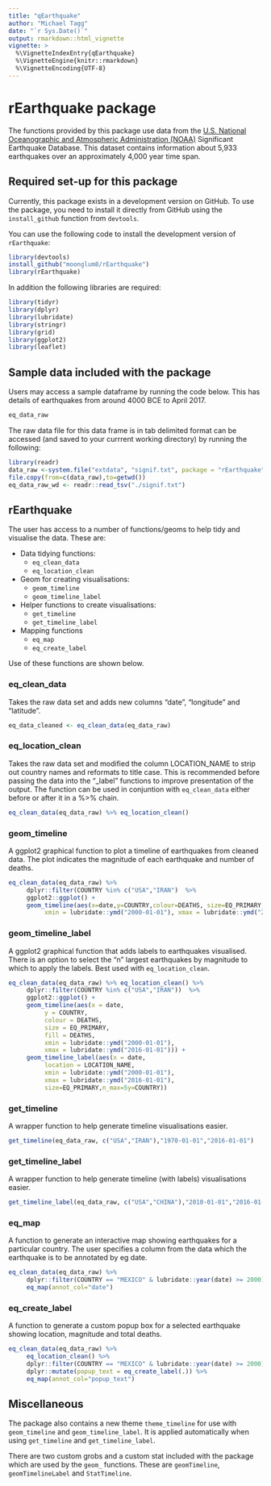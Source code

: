 ```yaml
---
title: "qEarthquake"
author: "Michael Tagg"
date: "`r Sys.Date()`"
output: rmarkdown::html_vignette
vignette: >
  %\VignetteIndexEntry{qEarthquake}
  %\VignetteEngine{knitr::rmarkdown}
  %\VignetteEncoding{UTF-8}
---
```


# rEarthquake package

The functions provided by this package use data from the [U.S. National Oceanographic and Atmospheric Administration (NOAA)](https://www.ngdc.noaa.gov/nndc/struts/form?t=101650&s=1&d=1) Significant Earthquake Database. This dataset contains information about 5,933 earthquakes over an approximately 4,000 year time span.

## Required set-up for this package

Currently, this package exists in a development version on GitHub. To use the package, you need to install it directly from GitHub using the `install_github` function from `devtools`. 

You can use the following code to install the development version of `rEarthquake`: 

```R
library(devtools)
install_github("moonglum8/rEarthquake")
library(rEarthquake)
```

In addition the following libraries are required:

```R
library(tidyr)
library(dplyr)
library(lubridate)
library(stringr)
library(grid)
library(ggplot2)
library(leaflet)
```

## Sample data included with the package

Users may access a sample dataframe by running the code below. This has details of earthquakes from around 
4000 BCE to April 2017.

```R
eq_data_raw
```

The raw data file for this data frame is in tab delimited format can be accessed (and saved to your currrent working directory) by running the following:

```R
library(readr)
data_raw <-system.file("extdata", "signif.txt", package = "rEarthquake")
file.copy(from=c(data_raw),to=getwd())
eq_data_raw_wd <- readr::read_tsv("./signif.txt")
```
## rEarthquake

The user has access to a number of functions/geoms to help tidy and visualise the data. These are: 

* Data tidying functions:
     + `eq_clean_data`
     + `eq_location_clean`
* Geom for creating visualisations:
     + `geom_timeline`
     + `geom_timeline_label`
* Helper functions to create visualisations:
     + `get_timeline`
     + `get_timeline_label`
* Mapping functions
     + `eq_map`
     + `eq_create_label`

Use of these functions are shown below.

### eq_clean_data

Takes the raw data set and adds new columns "date", "longitude" and "latitude".

```R
eq_data_cleaned <- eq_clean_data(eq_data_raw)
```
### eq_location_clean

Takes the raw data set and modified the column LOCATION_NAME to strip out country names and reformats to
title case. This is recommended before passing the data into the "_label" functions to improve presentation
of the output. The function can be used in conjuntion with `eq_clean_data` either before or after it in a %>% chain.

```R
eq_clean_data(eq_data_raw) %>% eq_location_clean()
````
### geom_timeline

A ggplot2 graphical function to plot a timeline of earthquakes from cleaned data. The plot indicates the magnitude of each earthquake and number of deaths.

```R
eq_clean_data(eq_data_raw) %>%
     dplyr::filter(COUNTRY %in% c("USA","IRAN")  %>%
     ggplot2::ggplot() +
     geom_timeline(aes(x=date,y=COUNTRY,colour=DEATHS, size=EQ_PRIMARY, fill=DEATHS, 
          xmin = lubridate::ymd("2000-01-01"), xmax = lubridate::ymd("2016-01-01")))
```

### geom_timeline_label

A ggplot2 graphical function that adds labels to earthquakes visualised. There is an option to select the "n" largest earthquakes by magnitude to which to apply the labels. Best used with `eq_location_clean`.

```R
eq_clean_data(eq_data_raw) %>% eq_location_clean() %>%
     dplyr::filter(COUNTRY %in% c("USA","IRAN"))  %>%
     ggplot2::ggplot() +
     geom_timeline(aes(x = date,
          y = COUNTRY,
          colour = DEATHS, 
          size = EQ_PRIMARY, 
          fill = DEATHS, 
          xmin = lubridate::ymd("2000-01-01"), 
          xmax = lubridate::ymd("2016-01-01"))) +
     geom_timeline_label(aes(x = date,
          location = LOCATION_NAME,
          xmin = lubridate::ymd("2000-01-01"), 
          xmax = lubridate::ymd("2016-01-01"),
          size=EQ_PRIMARY,n_max=5y=COUNTRY)) 
```

### get_timeline

A wrapper function to help generate timeline visualisations easier.

```R
get_timeline(eq_data_raw, c("USA","IRAN"),"1970-01-01","2016-01-01")
```

### get_timeline_label

A wrapper function to help generate timeline (with labels) visualisations easier.

```R
get_timeline_label(eq_data_raw, c("USA","CHINA"),"2010-01-01","2016-01-01", n_max = 5)
```

### eq_map

A function to generate an interactive map showing earthquakes for a particular country. The user specifies a column from the data which the earthquake is to be annotated by eg date.

```R
eq_clean_data(eq_data_raw) %>% 
     dplyr::filter(COUNTRY == "MEXICO" & lubridate::year(date) >= 2000) %>% 
     eq_map(annot_col="date")
```

### eq_create_label

A function to generate a custom popup box for a selected earthquake showing location, magnitude and total deaths.

```R
eq_clean_data(eq_data_raw) %>% 
     eq_location_clean() %>% 
     dplyr::filter(COUNTRY == "MEXICO" & lubridate::year(date) >= 2000) %>% 
     dplyr::mutate(popup_text = eq_create_label(.)) %>% 
     eq_map(annot_col="popup_text")
```

## Miscellaneous

The package also contains a new theme `theme_timeline` for use with `geom_timeline` and `geom_timeline_label`. It is applied automatically when using `get_timeline` and `get_timeline_label`.

There are two custom grobs and a custom stat included with the package which are used by the `geom_` functions. These are `geomTimeline`, `geomTimelineLabel` and `StatTimeline`.


